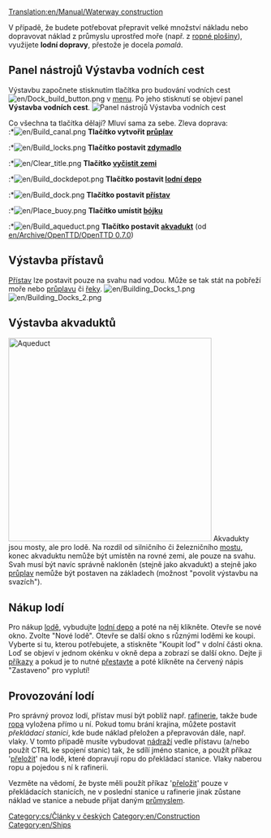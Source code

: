 [[Translation:en/Manual/Waterway construction]]
{{cs/Obsah}}

V případě, že budete potřebovat přepravit velké množství nákladu nebo dopravovat náklad z průmyslu uprostřed moře (např. z [[cs/Ropná plošina|ropné plošiny]]), využijete '''lodní dopravy''', přestože je docela ''pomalá''.
==Panel nástrojů Výstavba vodních cest==
Výstavbu započnete stisknutím tlačítka pro budování vodních cest [[File:en/Dock build button.png]] v [[cs/Rozhraní hry|menu]]. Po jeho stisknutí se objeví panel '''Výstavba vodních cest'''.
[[File:en/Dock toolbar.png|center|frame|Panel nástrojů Výstavba vodních cest]]

Co všechna ta tlačítka dělají? Mluví sama za sebe. Zleva doprava:<br>
:*[[File:en/Build canal.png]] '''Tlačítko vytvořit [[cs/Průplav|průplav]]'''
:*[[File:en/Build locks.png]] '''Tlačítko postavit [[cs/Zdymadlo|zdymadlo]]'''
:*[[File:en/Clear title.png]] '''Tlačítko [[cs/Úprava terénu|vyčistit zemi]]'''
:*[[File:en/Build dockdepot.png]] '''Tlačítko postavit [[cs/Depa|lodní depo]]'''
:*[[File:en/Build dock.png]] '''Tlačítko postavit [[cs/Přístav|přístav]]'''
:*[[File:en/Place buoy.png]] '''Tlačítko umístit [[cs/Bójka|bójku]]'''
:*[[File:en/Build aqueduct.png]] '''Tlačítko postavit [[#vystavba-akvaduktu|akvadukt]]''' (od [[en/Archive/OpenTTD/OpenTTD 0.7.0]])

==Výstavba přístavů==
[[cs/Přístav|Přístav]] lze postavit pouze na svahu nad vodou. Může se tak stát na pobřeží moře nebo [[cs/Průplav|průplavu]] či [[cs/Řeka|řeky]].
[[File:en/Building Docks 1.png|left]] [[File:en/Building Docks 2.png]]

==Výstavba akvaduktů==
[[File:en/Aqueduct.png|thumb|400px|Aqueduct]]
Akvadukty jsou mosty, ale pro lodě. Na rozdíl od silničního či železničního [[cs/Mosty|mostu]], konec akvaduktu nemůže být umístěn na rovné zemi, ale pouze na svahu. Svah musí být navíc správně nakloněn (stejně jako akvadukt) a stejně jako [[cs/Průplav|průplav]] nemůže být postaven na základech (možnost "povolit výstavbu na svazích").<br style="clear:both;">

==Nákup lodí==
Pro nákup [[cs/Lodě|lodě]], vybudujte [[cs/Depa|lodní depo]] a poté na něj klikněte. Otevře se nové okno. Zvolte "Nové lodě". Otevře se další okno s různými loděmi ke koupi. Vyberte si tu, kterou potřebujete, a stiskněte "Koupit loď" v dolní části okna. Loď se objeví v jednom okénku v okně depa a zobrazí se další okno. Dejte ji [[cs/Příkazy|příkazy]] a pokud je to nutné [[cs/Přestavba vozidel|přestavte]] a poté klikněte na červený nápis "Zastaveno" pro vyplutí!

==Provozování lodí==
Pro správný provoz lodí, přístav musí být poblíž např. [[cs/Rafinerie|rafinerie]], takže bude [[cs/Ropa|ropa]] vyložena přímo u ní. Pokud tomu brání krajina, můžete postavit ''překládací stanici'', kde bude náklad přeložen a přepravován dále, např. vlaky. V tomto případě musíte vybudovat [[cs/Manual/Nádraží|nádraží]] vedle přístavu (a/nebo použít CTRL ke spojení stanic) tak, že sdílí jméno stanice, a použít příkaz '[[cs/Příkazy|přeložit]]' na lodě, které dopravují ropu do překládací stanice. Vlaky naberou ropu a pojedou s ní k rafinerii.

Vezměte na vědomí, že byste měli použít příkaz '[[cs/Příkazy|přeložit]]' pouze v překládacích stanicích, ne v poslední stanice u rafinerie jinak zůstane náklad ve stanice a nebude přijat daným [[cs/Manual/Průmysl|průmyslem]].

[[Category:cs/Články v českých]]
[[Category:en/Construction]]
[[Category:en/Ships]]